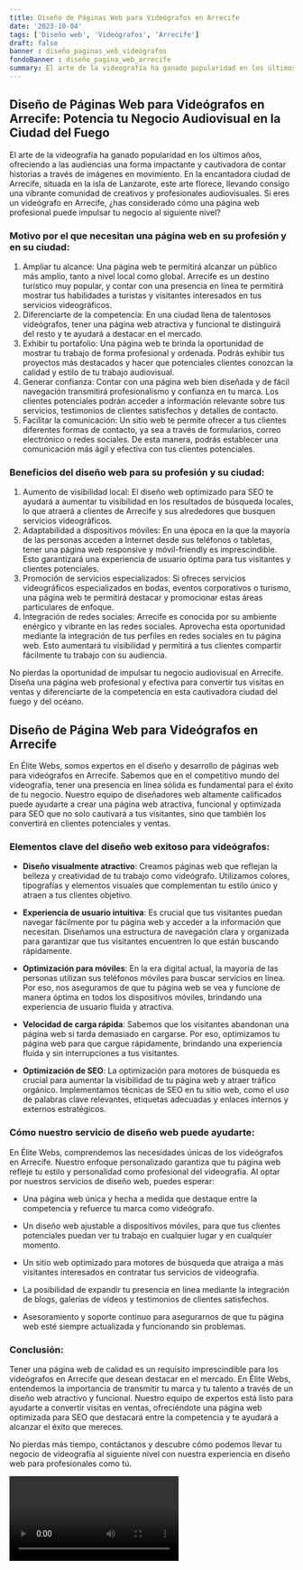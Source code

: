 ```yaml
---
title: Diseño de Páginas Web para Videógrafos en Arrecife
date: '2023-10-04'
tags: ['Diseño web', 'Videógrafos', 'Arrecife']
draft: false
banner : diseño_paginas_web_videógrafos
fondoBanner : diseño_pagina_web_arrecife
summary: El arte de la videografía ha ganado popularidad en los últimos años, ofreciendo a las audiencias una forma impactante y cautivadora de contar historias a través de imágenes en movimiento. En la encantadora ciudad de Arrecife, situada en la isla de Lanzarote, este arte florece, llevando consigo una vibrante comunidad de creativos y profesionales audiovisuales. Si eres un videógrafo en Arrecife, ¿has considerado cómo una página web profesional puede impulsar tu negocio al siguiente nivel?
---
```


## Diseño de Páginas Web para Videógrafos en Arrecife: Potencia tu Negocio Audiovisual en la Ciudad del Fuego

El arte de la videografía ha ganado popularidad en los últimos años, ofreciendo a las audiencias una forma impactante y cautivadora de contar historias a través de imágenes en movimiento. En la encantadora ciudad de Arrecife, situada en la isla de Lanzarote, este arte florece, llevando consigo una vibrante comunidad de creativos y profesionales audiovisuales. Si eres un videógrafo en Arrecife, ¿has considerado cómo una página web profesional puede impulsar tu negocio al siguiente nivel?

### Motivo por el que necesitan una página web en su profesión y en su ciudad:
1. Ampliar tu alcance: Una página web te permitirá alcanzar un público más amplio, tanto a nivel local como global. Arrecife es un destino turístico muy popular, y contar con una presencia en línea te permitirá mostrar tus habilidades a turistas y visitantes interesados en tus servicios videográficos.
2. Diferenciarte de la competencia: En una ciudad llena de talentosos videógrafos, tener una página web atractiva y funcional te distinguirá del resto y te ayudará a destacar en el mercado.
3. Exhibir tu portafolio: Una página web te brinda la oportunidad de mostrar tu trabajo de forma profesional y ordenada. Podrás exhibir tus proyectos más destacados y hacer que potenciales clientes conozcan la calidad y estilo de tu trabajo audiovisual.
4. Generar confianza: Contar con una página web bien diseñada y de fácil navegación transmitirá profesionalismo y confianza en tu marca. Los clientes potenciales podrán acceder a información relevante sobre tus servicios, testimonios de clientes satisfechos y detalles de contacto.
5. Facilitar la comunicación: Un sitio web te permite ofrecer a tus clientes diferentes formas de contacto, ya sea a través de formularios, correo electrónico o redes sociales. De esta manera, podrás establecer una comunicación más ágil y efectiva con tus clientes potenciales.

### Beneficios del diseño web para su profesión y su ciudad:
1. Aumento de visibilidad local: El diseño web optimizado para SEO te ayudará a aumentar tu visibilidad en los resultados de búsqueda locales, lo que atraerá a clientes de Arrecife y sus alrededores que busquen servicios videográficos.
2. Adaptabilidad a dispositivos móviles: En una época en la que la mayoría de las personas acceden a Internet desde sus teléfonos o tabletas, tener una página web responsive y móvil-friendly es imprescindible. Esto garantizará una experiencia de usuario óptima para tus visitantes y clientes potenciales.
3. Promoción de servicios especializados: Si ofreces servicios videográficos especializados en bodas, eventos corporativos o turismo, una página web te permitirá destacar y promocionar estas áreas particulares de enfoque.
4. Integración de redes sociales: Arrecife es conocida por su ambiente enérgico y vibrante en las redes sociales. Aprovecha esta oportunidad mediante la integración de tus perfiles en redes sociales en tu página web. Esto aumentará tu visibilidad y permitirá a tus clientes compartir fácilmente tu trabajo con su audiencia.

No pierdas la oportunidad de impulsar tu negocio audiovisual en Arrecife. Diseña una página web profesional y efectiva para convertir tus visitas en ventas y diferenciarte de la competencia en esta cautivadora ciudad del fuego y del océano.

<GifSeo />

<Cta />

## Diseño de Página Web para Videógrafos en Arrecife

En Élite Webs, somos expertos en el diseño y desarrollo de páginas web para videógrafos en Arrecife. Sabemos que en el competitivo mundo del videografía, tener una presencia en línea sólida es fundamental para el éxito de tu negocio. Nuestro equipo de diseñadores web altamente calificados puede ayudarte a crear una página web atractiva, funcional y optimizada para SEO que no solo cautivará a tus visitantes, sino que también los convertirá en clientes potenciales y ventas.

### Elementos clave del diseño web exitoso para videógrafos:

- **Diseño visualmente atractivo**: Creamos páginas web que reflejan la belleza y creatividad de tu trabajo como videógrafo. Utilizamos colores, tipografías y elementos visuales que complementan tu estilo único y atraen a tus clientes objetivo.

- **Experiencia de usuario intuitiva**: Es crucial que tus visitantes puedan navegar fácilmente por tu página web y acceder a la información que necesitan. Diseñamos una estructura de navegación clara y organizada para garantizar que tus visitantes encuentren lo que están buscando rápidamente.

- **Optimización para móviles**: En la era digital actual, la mayoría de las personas utilizan sus teléfonos móviles para buscar servicios en línea. Por eso, nos aseguramos de que tu página web se vea y funcione de manera óptima en todos los dispositivos móviles, brindando una experiencia de usuario fluida y atractiva.

- **Velocidad de carga rápida**: Sabemos que los visitantes abandonan una página web si tarda demasiado en cargarse. Por eso, optimizamos tu página web para que cargue rápidamente, brindando una experiencia fluida y sin interrupciones a tus visitantes.

- **Optimización de SEO**: La optimización para motores de búsqueda es crucial para aumentar la visibilidad de tu página web y atraer tráfico orgánico. Implementamos técnicas de SEO en tu sitio web, como el uso de palabras clave relevantes, etiquetas adecuadas y enlaces internos y externos estratégicos.

### Cómo nuestro servicio de diseño web puede ayudarte:

En Élite Webs, comprendemos las necesidades únicas de los videógrafos en Arrecife. Nuestro enfoque personalizado garantiza que tu página web refleje tu estilo y personalidad como profesional del videografía. Al optar por nuestros servicios de diseño web, puedes esperar:

- Una página web única y hecha a medida que destaque entre la competencia y refuerce tu marca como videógrafo.

- Un diseño web ajustable a dispositivos móviles, para que tus clientes potenciales puedan ver tu trabajo en cualquier lugar y en cualquier momento.

- Un sitio web optimizado para motores de búsqueda que atraiga a más visitantes interesados en contratar tus servicios de videografía.

- La posibilidad de expandir tu presencia en línea mediante la integración de blogs, galerías de videos y testimonios de clientes satisfechos.

- Asesoramiento y soporte continuo para asegurarnos de que tu página web esté siempre actualizada y funcionando sin problemas.

### Conclusión:

Tener una página web de calidad es un requisito imprescindible para los videógrafos en Arrecife que desean destacar en el mercado. En Élite Webs, entendemos la importancia de transmitir tu marca y tu talento a través de un diseño web atractivo y funcional. Nuestro equipo de expertos está listo para ayudarte a convertir visitas en ventas, ofreciéndote una página web optimizada para SEO que destacará entre la competencia y te ayudará a alcanzar el éxito que mereces.

No pierdas más tiempo, contáctanos y descubre cómo podemos llevar tu negocio de videografía al siguiente nivel con nuestra experiencia en diseño web para profesionales como tú.

<Video />

<CtaBot job='Videógrafos' city='Arrecife'/>

<Gmaps query='Arrecife+españa+maps' />